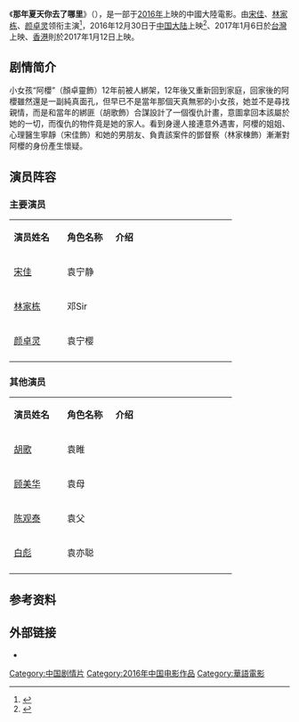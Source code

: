{{Infobox Film
| name           = 那年夏天你去了哪里
| original_name  = Cherry Returns
| image          = 
| image_size     =
| caption        =
| based_on       =
| 監製           = 邓汉强、蔡艺侬、汪天云
| 製片           = 任月、李国立
| 導演           = 周隼
| 編劇           = 周隼
| 主演           = [[宋佳|宋佳]]、[[林家栋|林家栋]]、[[颜卓灵|颜卓灵]]
| 攝影           = 
| 剪輯           =
| 配樂           = 
| 製片商         = 银都机构有限公司<br>安乐影片有限公司<br>天津唐人影视股份有限公司<br>上海电影集团有限公司<br>亚太未来影视（北京）有限公司<br>安乐（北京）电影发行有限公司
| 發行商         = 北京安乐电影、上海联瑞影业
| 產地           = {{中國大陸電影產地}}
| 片长           = 分钟
| 上映日期       = {{film date|2016|12|30|中國大陸|2017|01|06|台灣|2017|01|12|香港}}
| 語言           = [[汉语普通话|汉语普通话]]
}}
《'''那年夏天你去了哪里'''》（{{lang-en|'''''Cherry Returns'''''}}），是一部于[[2016年电影列表|2016年]]上映的中國大陸電影。由[[宋佳|宋佳]]、[[林家栋|林家栋]]、[[颜卓灵|颜卓灵]]领衔主演<ref>{{Cite web |url=http://ent.sina.com.cn/m/c/2016-12-06/doc-ifxyiayr9241044.shtml |title=宋佳深V短皮裙性感优雅 新片挑战动作戏 |access-date=2017-03-16 |archive-date=2018-05-21 |archive-url=https://web.archive.org/web/20180521020850/http://ent.sina.com.cn/m/c/2016-12-06/doc-ifxyiayr9241044.shtml |dead-url=no }}</ref>，2016年12月30日于[[中国大陆|中国大陆]]上映<ref>{{Cite web |url=http://news.mtime.com/2016/12/05/1563972.html |title=那年夏天你去了哪里》改档12月30日 宋佳林家栋颜卓灵携手胡歌上演悬疑"四角关系" |access-date=2017-03-16 |archive-date=2018-05-20 |archive-url=https://web.archive.org/web/20180520193024/http://news.mtime.com/2016/12/05/1563972.html |dead-url=no }}</ref>、2017年1月6日於[[台灣|台灣]]上映、[[香港|香港]]則於2017年1月12日上映。
== 剧情简介 ==
小女孩“阿櫻”（顏卓靈飾）12年前被人綁架，12年後又重新回到家庭，回家後的阿櫻雖然還是一副純真面孔，但早已不是當年那個天真無邪的小女孩，她並不是尋找親情，而是和當年的綁匪（胡歌飾）合謀設計了一個復仇計畫，意圖拿回本該屬於她的一切，而復仇的物件竟是她的家人。看到身邊人接連意外遇害，阿櫻的姐姐、心理醫生寧靜（宋佳飾）和她的男朋友、負責該案件的鄧督察（林家棟飾）漸漸對阿櫻的身份產生懷疑。

== 演员阵容 ==
=== 主要演员 ===
{|class="wikitable" width="60%"
|- style="background:#AFC7BA; color:snow" align=center
|style="width:22%"|'''演员姓名'''||style="width:20%"|'''角色名称'''||style="width:50%"|'''介绍'''
|-
! [[宋佳|宋佳]]
! 袁宁静
|
|-
! [[林家栋|林家栋]]
! 邓Sir
|
|-
! [[颜卓灵|颜卓灵]]
! 袁宁樱
|
|-
|}
=== 其他演员 ===
{|class="wikitable" width="60%"
|- style="background:#AFC7BA; color:snow" align=center
|style="width:22%"|'''演员姓名'''||style="width:20%"|'''角色名称'''||style="width:50%"|'''介绍'''
|-
! [[胡歌|胡歌]]
! 袁睢
|
|-
! [[顾美华|顾美华]]
! 袁母
|
|-
! [[陈观泰|陈观泰]]
! 袁父
|
|-
! [[白彪|白彪]]
! 袁亦聪
|
|-
|}
== 参考资料 ==
{{reflist}}

== 外部链接 ==
* {{Weibo|5986423335}}
[[Category:中国剧情片|Category:中国剧情片]]
[[Category:2016年中国电影作品|Category:2016年中国电影作品]]
[[Category:華語電影|Category:華語電影]]